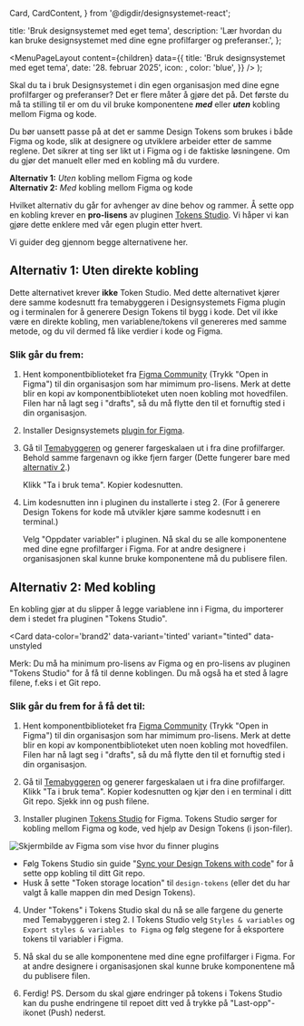 
  Card,
  CardContent,
} from '@digdir/designsystemet-react';


  title: 'Bruk designsystemet med eget tema',
  description:
    'Lær hvordan du kan bruke designsystemet med dine egne profilfarger og preferanser.',
};

  <MenuPageLayout
    content={children}
    data={{
      title: 'Bruk designsystemet med eget tema',
      date: '28. februar 2025',
      icon: <PaletteIcon />,
      color: 'blue',
    }}
  />
);

Skal du ta i bruk Designsystemet i din egen organisasjon med dine egne profilfarger og preferanser? Det er flere måter å gjøre det på. Det første du må ta stilling til er om du vil bruke komponentene **_med_** eller **_uten_** kobling mellom Figma og kode. 

Du bør uansett passe på at det er samme Design Tokens som brukes i både Figma og kode, slik at designere og utviklere arbeider etter de samme reglene. Det sikrer at ting ser likt ut i Figma og i de faktiske løsningene. Om du gjør det manuelt eller med en kobling må du vurdere. 

**Alternativ 1:** _Uten_ kobling mellom Figma og kode \
**Alternativ 2:** _Med_ kobling mellom Figma og kode 

Hvilket alternativ du går for avhenger av dine behov og rammer. Å sette opp en kobling krever en **pro-lisens** av pluginen [Tokens Studio](https://tokens.studio/). Vi håper vi kan gjøre dette enklere med vår egen plugin etter hvert.

Vi guider deg gjennom begge alternativene her.


## Alternativ 1: Uten direkte kobling

Dette alternativet krever **ikke** Token Studio. Med dette alternativet kjører dere samme kodesnutt fra temabyggeren i Designsystemets Figma plugin og i terminalen for å generere Design Tokens til bygg i kode. Det vil ikke være en direkte kobling, men variablene/tokens vil genereres med samme metode, og du vil dermed få like verdier i kode og Figma. 

### Slik går du frem:

1. Hent komponentbiblioteket fra [Figma Community](https://www.figma.com/community/file/1322138390374166141/designsystemet-core-ui-kit) (Trykk "Open in Figma") til din organisasjon som har mimimum pro-lisens. Merk at dette blir en kopi av komponentbiblioteket uten noen kobling mot hovedfilen. Filen har nå lagt seg i "drafts", så du må flytte den til et fornuftig sted i din organisasjon.
2. Installer Designsystemets [plugin for Figma](https://www.figma.com/community/plugin/1382044395533039221/designsystemet-beta).
3. Gå til [Temabyggeren](https://next.theme.designsystemet.no) og generer fargeskalaen ut i fra dine profilfarger. Behold samme fargenavn og ikke fjern farger (Dette fungerer bare med [alternativ 2](/grunnleggende/for-designere/eget-tema#alternativ-2-med-kobling).) 

    Klikk "Ta i bruk tema". Kopier kodesnutten.

4. Lim kodesnutten inn i pluginen du installerte i steg 2. (For å generere Design Tokens for kode må utvikler kjøre samme kodesnutt i en terminal.) 

    Velg "Oppdater variabler" i pluginen. Nå skal du se alle komponentene med dine egne profilfarger i Figma. For at andre designere i organisasjonen skal kunne bruke komponentene må du publisere filen.


## Alternativ 2: Med kobling

En kobling gjør at du slipper å legge variablene inn i Figma, du importerer dem i stedet fra pluginen "Tokens Studio".



 <Card
  data-color='brand2'
  data-variant='tinted'
  variant="tinted"
  data-unstyled
>
  Merk:  Du må ha minimum pro-lisens av Figma og en pro-lisens av pluginen "Tokens Studio" for å få til denne koblingen. Du må også ha et sted å lagre filene, f.eks i et Git repo.
</Card>


### Slik går du frem for å få det til:

1. Hent komponentbiblioteket fra [Figma Community](https://www.figma.com/community/file/1322138390374166141/designsystemet-core-ui-kit) (Trykk "Open in Figma") til din organisasjon som har mimimum pro-lisens. Merk at dette blir en kopi av komponentbiblioteket uten noen kobling mot hovedfilen. Filen har nå lagt seg i "drafts", så du må flytte den til et fornuftig sted i din organisasjon.

2. Gå til [Temabyggeren](https://next.theme.designsystemet.no) og generer fargeskalaen ut i fra dine profilfarger. Klikk "Ta i bruk tema". Kopier kodesnutten og kjør den i en terminal i ditt Git repo. Sjekk inn og push filene. 

3. Installer pluginen [Tokens Studio](<https://www.figma.com/community/plugin/843461159747178978/Tokens-Studio-for-Figma-(Figma-Tokens)>) for Figma. Tokens Studio sørger for kobling mellom Figma og kode, ved hjelp av Design Tokens (i json-filer). 

<Image
  src='/img/tokenstudio.png'
  alt='Skjermbilde av Figma som vise hvor du finner plugins'
  boxShadow={false}
  dataUnstyled
/>

  - Følg Tokens Studio sin guide "[Sync your Design Tokens with code](https://docs.tokens.studio/token-storage-and-sync/sync-provider-overview)" for å sette opp kobling til ditt Git repo. 
  - Husk å sette "Token storage location" til `design-tokens` (eller det du har valgt å kalle mappen din med Design Tokens).

4. Under "Tokens" i Tokens Studio skal du nå se alle fargene du generte med Temabyggeren i steg 2. I Tokens Studio velg `Styles & variables` og `Export styles & variables to Figma` og følg stegene for å eksportere tokens til variabler i Figma. 

5. Nå skal du se alle komponentene med dine egne profilfarger i Figma. For at andre designere i organisasjonen skal kunne bruke komponentene må du publisere filen.

6. Ferdig! PS. Dersom du skal gjøre endringer på tokens i Tokens Studio kan du pushe endringene til repoet ditt ved å trykke på "Last-opp"-ikonet (Push) nederst. 